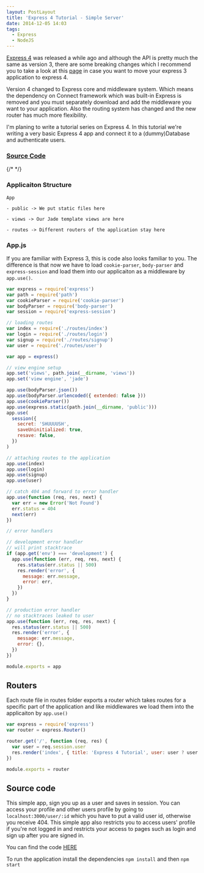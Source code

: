 ```yaml
---
layout: PostLayout
title: 'Express 4 Tutorial - Simple Server'
date: 2014-12-05 14:03
tags:
  - Express
  - NodeJS
---
```


[Express 4](http://expressjs.com/) was released a while ago and although the API is pretty much the same as version 3, there are some breaking changes which I recommend you to take a look at this [page](http://expressjs.com/guide/migrating-4.html) in case you want to move your express 3 application to express 4.

Version 4 changed to Express core and middleware system. Which means the dependency on Connect framework which was built-in Express is removed and you must separately download and add the middleware you want to your application. Also the routing system has changed and the new router has much more flexibility.

I'm planing to write a tutorial series on Express 4. In this tutorial we're writing a very basic Express 4 app and connect it to a (dummy)Database and authenticate users.

### [Source Code](https://github.com/DanialK/express4-tutorial-simple-server)

{/* <!-- more --> */}

### Applicaiton Structure

    App

    - public -> We put static files here

    - views -> Our Jade template views are here

    - routes -> Different routers of the application stay here

### App.js

If you are familiar with Express 3, this is code also looks familiar to you. The difference is that now we have to load `cookie-parser`, `body-parser` and `express-session` and load them into our applicaiton as a middleware by `app.use()`.

```js App.js https://github.com/DanialK/express4-tutorial-simple-server/blob/
var express = require('express')
var path = require('path')
var cookieParser = require('cookie-parser')
var bodyParser = require('body-parser')
var session = require('express-session')

// loading routes
var index = require('./routes/index')
var login = require('./routes/login')
var signup = require('./routes/signup')
var user = require('./routes/user')

var app = express()

// view engine setup
app.set('views', path.join(__dirname, 'views'))
app.set('view engine', 'jade')

app.use(bodyParser.json())
app.use(bodyParser.urlencoded({ extended: false }))
app.use(cookieParser())
app.use(express.static(path.join(__dirname, 'public')))
app.use(
  session({
    secret: 'SHUUUUSH',
    saveUninitialized: true,
    resave: false,
  })
)

// attaching routes to the application
app.use(index)
app.use(login)
app.use(signup)
app.use(user)

// catch 404 and forward to error handler
app.use(function (req, res, next) {
  var err = new Error('Not Found')
  err.status = 404
  next(err)
})

// error handlers

// development error handler
// will print stacktrace
if (app.get('env') === 'development') {
  app.use(function (err, req, res, next) {
    res.status(err.status || 500)
    res.render('error', {
      message: err.message,
      error: err,
    })
  })
}

// production error handler
// no stacktraces leaked to user
app.use(function (err, req, res, next) {
  res.status(err.status || 500)
  res.render('error', {
    message: err.message,
    error: {},
  })
})

module.exports = app
```

## Routers

Each route file in routes folder exports a router which takes routes for a specific part of the application and like middlewares we load them into the applicaiton by `app.use()`

```js index.js https://github.com/DanialK/express4-tutorial-simple-server/blob/master/routes/index.js
var express = require('express')
var router = express.Router()

router.get('/', function (req, res) {
  var user = req.session.user
  res.render('index', { title: 'Express 4 Tutorial', user: user ? user : null })
})

module.exports = router
```

## Source code

This simple app, sign you up as a user and saves in session. You can access your profile and other users profile by going to `localhost:3000/user/:id` which you have to put a valid user id, otherwise you receive 404. This simple app also restricts you to access users' profile if you're not logged in and restricts your access to pages such as login and sign up after you are signed in.

You can find the code [HERE](https://github.com/DanialK/express4-tutorial-simple-server)

To run the application install the dependencies `npm install` and then `npm start`
